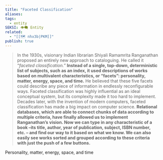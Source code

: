 ```yaml
---
title: "Faceted Classification"
aliases: 
tags:
  - entity
SEKSI: 👁️‍🗨️ Entity
related:
  - "[[🗺️ nhx3b|PKM]]"
publish: true
---
```

> In the 1930s, visionary Indian librarian Shiyali Ramamrita Ranganathan proposed an entirely new approach to cataloguing. He called it “_faceted classification.”_ **Instead of a single, top-down, deterministic list of subjects, such as an index, it used descriptions of works based on multivalent characteristics, or “facets”: personality, matter, energy, space, and time.** He believed that these five facets could describe any piece of information in endlessly reconfigurable ways. Faceted classification was highly influential as an ideal conceptual system, but its complexity made it too hard to implement. Decades later, with the invention of modern computers, faceted classification has made a big impact on computer science. **Relational databases, which are able to connect chunks of data according to multiple criteria, have finally allowed us to implement Ranganathan’s vision. Now we can type in any characteristic of a book –its title, author, year of publication, subject, ISBN number, etc. – and find our way to it based on what we know. We can also easily see works sorted and grouped according to these criteria with just the push of a few buttons.**

Personality, matter, energy, space, and time
